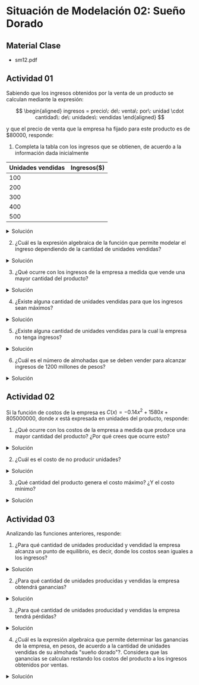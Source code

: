 
# Situación de Modelación 02: Sueño Dorado

## Material Clase
- <ExternalLink href='/inacap/mvfm01/docs/sm12.pdf'>sm12.pdf</ExternalLink>

## Actividad 01
Sabiendo que los ingresos obtenidos por la venta de un producto se calculan mediante la expresión:

$$
\begin{aligned}
ingresos = precio\: de\: venta\: por\: unidad \cdot cantidad\: de\: unidades\: vendidas
\end{aligned}
$$

y que el precio de venta que la empresa ha fijado para este producto es de \$80000, responde:

1. Completa la tabla con los ingresos que se obtienen, de acuerdo a la información dada inicialmente

|Unidades vendidas|Ingresos($)|
|---|---|
|100||
|200||
|300||
|400||
|500||

<details>
    <summary>Solución</summary>

|Unidades vendidas|Ingresos($)|
|---|---|
|100|8 millones|
|200|16 millones|
|300|24 millones|
|400|32 millones|
|500|40 millones|
</details>

2. ¿Cuál es la expresión algebraica de la función que permite modelar el ingreso dependiendo de la cantidad de unidades vendidas?

<details>
    <summary>Solución</summary>

$$
\begin{aligned}
    f(x) = 80000 \cdot x
\end{aligned}
$$

donde:

- $x$: cantidad de unidades vendidas
- $80000$: precio de venta por unidad
- $f(x)$: ingresos
</details>

3. ¿Qué ocurre con los ingresos de la empresa a medida que vende una mayor cantidad del producto?

<details>
    <summary>Solución</summary>

Los ingresos aumentan proporcionalmente a medida que se venden más productos.
</details>

4. ¿Existe alguna cantidad de unidades vendidas para que los ingresos sean máximos?

<details>
    <summary>Solución</summary>

- Para este caso particular no, ya que no se menciona una cantidad máxima de unidades vendidas.
- Si la empresa solo puede vender hasta una cantidad $n$, entonces el ingreso máximo de la empresa sería:

$$
\begin{aligned}
    ingreso_{máx} = f(n) = 80000 \cdot n
\end{aligned}
$$
</details>

5. ¿Existe alguna cantidad de unidades vendidas para la cual la empresa no tenga ingresos?

<details>
    <summary>Solución</summary>

Si. Cuando la empresa no vende ningún producto $x=0$, su ingreso es $0$.

$$
\begin{aligned}
    f(0) = 80000 \cdot 0 = 0
\end{aligned}
$$
</details>

6. ¿Cuál es el número de almohadas que se deben vender para alcanzar ingresos de 1200 millones de pesos?

<details>
    <summary>Solución</summary>
<br/>
<img
	src="/inacap/mvfm01/images/fig28.png"
	style={{ display: 'block', margin: '0 auto', width:'60%'}}
/>
<br/>

$\therefore$ Se deben vender $15000$ almohadas para alcanzar un ingreso de $1200$ millones de pesos.
</details>

## Actividad 02
Si la función de costos de la empresa es $C(x) = -0.14x^2 + 1580x + 805000000$, donde $x$ está expresada en unidades del producto, responde:

1. ¿Qué ocurre con los costos de la empresa a medida que produce una mayor cantidad del producto? ¿Por qué crees que ocurre esto?

<details>
    <summary>Solución</summary>

- El factor que acompaña a $x^2$ es negativo, por lo que la función es una parábola invertida.
- Entonces a medida que aumentan las unidades de producto $x$, la función de costo $C(x)$ también aumentará, hasta un punto máximo (vértice).
- Luego del punto máximo, los costos disminuirán a medida que aumenten las unidades de producto $x$
</details>

2. ¿Cuál es el costo de no producir unidades?

<details>
    <summary>Solución</summary>

$$
\begin{aligned}
C(0) &= -0.14 \cdot 0 + 1580 \cdot 0 + 805000000\\[5pt]
&= 805000000
\end{aligned}
$$

$\therefore$ El costo de no producir unidades es de \$$805$ millones.
</details>

3. ¿Qué cantidad del producto genera el costo máximo? ¿Y el costo mínimo?

<details>
    <summary>Solución</summary>
<br/>
<img
	src="/inacap/mvfm01/images/fig29.png"
	style={{ display: 'block', margin: '0 auto', width:'60%'}}
/>
<br/>

- El costo máximo es generado al producir $\approx 5643$ unidades.
- El costo mínimo $0$ es generado al producir $\approx 81681$ unidades.

El costo mínimo $0$ es teórico, ya que en la práctica una empresa siempre tiene que cubrir costos de operación mínimos, como salarios, mantenimiento de equipos, servicios públicos, alquiler, etc.

Además la meta de una empresa no es tener un costo 0, sino de ser rentable y sostenible en el largo plazo.
</details>

## Actividad 03
Analizando las funciones anteriores, responde:

1. ¿Para qué cantidad de unidades producidad y vendidad la empresa alcanza un punto de equilibrio, es decir, donde los costos sean iguales a los ingresos?

<details>
    <summary>Solución</summary>

Sean las funciónes de ingreso $I(x)$ y costo $C(x)$:

$$
\begin{aligned}
    I(x) &= 80000 \cdot x\\[5pt] 
    C(x) &= -0.14 \cdot x^2 + 1580 \cdot x + 805000000
\end{aligned}
$$

El punto de equilibro ocurre cuando:

$$
\begin{aligned}
    I(x) = C(x)
\end{aligned}
$$

<img
	src="/inacap/mvfm01/images/fig30.png"
	style={{ display: 'block', margin: '0 auto', width:'60%'}}
/>
<br/>

Entonces, el punto de equilibro donde los ingresos son iguales a los costos, ocurre cuando se producen $\approx 10084$ unidades.
</details>

2. ¿Para qué cantidad de unidades producidas y vendidas la empresa obtendrá ganancias?

<details>
    <summary>Solución</summary>

Considerando el punto de equilibrio $10084$ unidades:

- La función de costo $C(x)$ va en descenso, ya que su costo máximo es generado al producir $5643$ unidades.
- La función de ingreso $I(x)$ siempre va en aumento, ya que es lineal positiva.
- Entonces, para una cantidad mayor al punto de equilibrio, $I(x) > C(x)$

$\therefore$ La empresa obtendrá ganancias para una cantidad producida mayor a $10084$ unidades.
</details>

3. ¿Para qué cantidad de unidades producidad y vendidas la empresa tendrá pérdidas?

<details>
    <summary>Solución</summary>

Similar a la Pregunta 2:

- Para una cantidad menor al punto de equilibro, $I(x) < C(x)$

$\therefore$ La empresa tendrá pérdidas para una cantidad producida menor a $10084$ unidades.
</details>

4. ¿Cuál es la expresión algebraica que permite determinar las ganancias de la empresa, en pesos, de acuerdo a la cantidad de unidades vendidas de su almohada "sueño dorado"?. Considera que las ganancias se calculan restando los costos del producto a los ingresos obtenidos por ventas.

<details>
    <summary>Solución</summary>

Sea la función utilidad $U(x)$:

$$
\begin{aligned}
    U(x) = ingresos - costos
\end{aligned}
$$

<img
	src="/inacap/mvfm01/images/fig31.png"
	style={{ display: 'block', margin: '0 auto', width:'60%'}}
/>
<br/>

La función que permite determinar las ganancias de la empresas es:

$$
\begin{aligned}
    U(x) = \frac{7}{50} \cdot x^2 + 78420 \cdot x - 805 \cdot 10^6
\end{aligned}
$$

Donde:

- $x$: unidades de productos
- $U(x)$: ganancia de la empresa
</details>
